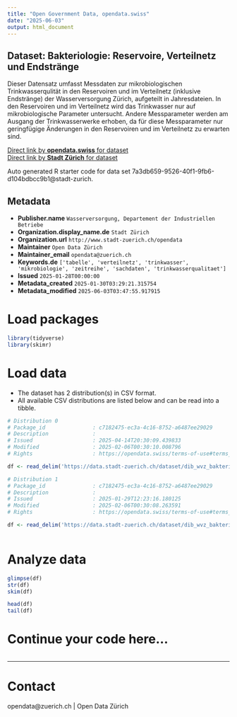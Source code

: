 ```yaml
---
title: "Open Government Data, opendata.swiss"
date: "2025-06-03"
output: html_document
---
```


## Dataset: Bakteriologie: Reservoire, Verteilnetz und Endstränge

Dieser Datensatz umfasst Messdaten zur mikrobiologischen Trinkwasserqulität in den Reservoiren und im Verteilnetz (inklusive Endstränge) der Wasserversorgung Zürich, aufgeteilt in Jahresdateien. In den Reservoiren und im Verteilnetz wird das Trinkwasser nur auf mikrobiologische Parameter untersucht. Andere Messparameter werden am Ausgang der Trinkwasserwerke erhoben, da für diese Messparameter nur geringfügige Änderungen in den Reservoiren und im Verteilnetz zu erwarten sind.


[Direct link by **opendata.swiss** for dataset](https://opendata.swiss/de/dataset/bakteriologie-reservoire-verteilnetz-und-endstrange)<br>
[Direct link by **Stadt Zürich** for dataset](https://data.stadt-zuerich.ch/dataset/dib_wvz_bakteriologie_qualitaetswerte)

Auto generated R starter code for data set 7a3db659-9526-40f1-9fb6-d104bdbcc9b1@stadt-zurich.

## Metadata

- **Publisher.name** `Wasserversorgung, Departement der Industriellen Betriebe`
- **Organization.display_name.de** `Stadt Zürich`
- **Organization.url** `http://www.stadt-zuerich.ch/opendata`
- **Maintainer** `Open Data Zürich`
- **Maintainer_email** `opendata@zuerich.ch`
- **Keywords.de** `['tabelle', 'verteilnetz', 'trinkwasser', 'mikrobiologie', 'zeitreihe', 'sachdaten', 'trinkwasserqualitaet']`
- **Issued** `2025-01-28T00:00:00`
- **Metadata_created** `2025-01-30T03:29:21.315754`
- **Metadata_modified** `2025-06-03T03:47:55.917915`


# Load packages

```r

library(tidyverse)
library(skimr)

```

# Load data

-   The dataset has 2 distribution(s) in CSV format.
-   All available CSV distributions are listed below and can be read into a tibble.

```r

# Distribution 0
# Package_id               : c7182475-ec3a-4c16-8752-a6487ee29029
# Description              : 
# Issued                   : 2025-04-14T20:30:09.439833
# Modified                 : 2025-02-06T00:30:10.008796
# Rights                   : https://opendata.swiss/terms-of-use#terms_open

df <- read_delim('https://data.stadt-zuerich.ch/dataset/dib_wvz_bakteriologie_qualitaetswerte/download/2024_Bakteriologie_Reservoire_Verteilnetz_Endstraenge.csv')

# Distribution 1
# Package_id               : c7182475-ec3a-4c16-8752-a6487ee29029
# Description              : 
# Issued                   : 2025-01-29T12:23:16.180125
# Modified                 : 2025-02-06T00:30:08.263591
# Rights                   : https://opendata.swiss/terms-of-use#terms_open

df <- read_delim('https://data.stadt-zuerich.ch/dataset/dib_wvz_bakteriologie_qualitaetswerte/download/2023_Bakteriologie_Reservoire_Verteilnetz_Endstraenge.csv')



```

# Analyze data

```r

glimpse(df)
str(df)
skim(df)

head(df)
tail(df)

```

# Continue your code here...

```r

```

------------------------------------------------------------------------

# Contact

opendata@zuerich.ch | Open Data Zürich
